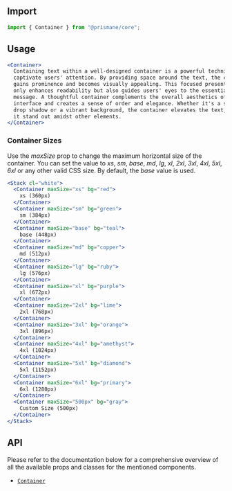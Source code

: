 ## Import

```js
import { Container } from "@prismane/core";
```

## Usage

```jsx preview
<Container>
  Containing text within a well-designed container is a powerful technique to
  captivate users' attention. By providing space around the text, the content
  gains prominence and becomes visually appealing. This focused presentation not
  only enhances readability but also guides users' eyes to the essential
  message. A thoughtful container complements the overall aesthetics of the
  interface and creates a sense of order and elegance. Whether it's a subtle
  drop shadow or a vibrant background, the container elevates the text, making
  it stand out amidst other elements.
</Container>
```

### Container Sizes

Use the _maxSize_ prop to change the maximum horizontal size of the container. You can set the value to _xs_, _sm_, _base_, _md_, _lg_, _xl_, _2xl_, _3xl_, _4xl_, _5xl_, _6xl_ or any other valid CSS size. By default, the _base_ value is used.

```jsx preview
<Stack cl="white">
  <Container maxSize="xs" bg="red">
    xs (360px)
  </Container>
  <Container maxSize="sm" bg="green">
    sm (384px)
  </Container>
  <Container maxSize="base" bg="teal">
    base (448px)
  </Container>
  <Container maxSize="md" bg="copper">
    md (512px)
  </Container>
  <Container maxSize="lg" bg="ruby">
    lg (576px)
  </Container>
  <Container maxSize="xl" bg="purple">
    xl (672px)
  </Container>
  <Container maxSize="2xl" bg="lime">
    2xl (768px)
  </Container>
  <Container maxSize="3xl" bg="orange">
    3xl (896px)
  </Container>
  <Container maxSize="4xl" bg="amethyst">
    4xl (1024px)
  </Container>
  <Container maxSize="5xl" bg="diamond">
    5xl (1152px)
  </Container>
  <Container maxSize="6xl" bg="primary">
    6xl (1280px)
  </Container>
  <Container maxSize="500px" bg="gray">
    Custom Size (500px)
  </Container>
</Stack>
```

## API

Please refer to the documentation below for a comprehensive overview of all the available props and classes for the mentioned components.

- [`Container`](/docs/components-api/layout/container-api)
